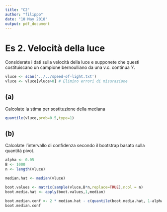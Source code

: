 ```yaml
---
title: "C2"
author: "filippo"
date: "10 May 2018"
output: pdf_document
---
```


# Es 2. Velocità della luce
Considerate i dati sulla velocità della luce e supponete che questi costituiscano un campione bernoulliano da una v.c. continua $Y$.

```r
vluce <- scan('../../speed-of-light.txt')
vluce <- vluce[vluce>0] # Elimino errori di misurazione
```

## (a)
Calcolate la stima per sostituzione della mediana

```r
quantile(vluce,prob=0.5,type=1)
```

## (b)
Calcolate l'intervallo di confidenza secondo il bootstrap basato sulla quantità pivot.

```r
alpha <- 0.05
B <- 1000
n <- length(vluce)

median.hat <- median(vluce)

boot.values <- matrix(sample(vluce,B*n,replace=TRUE),ncol = n)
boot.media.hat <- apply(boot.values,1,median)

boot.median.conf <- 2 * median.hat - c(quantile(boot.media.hat, 1-alpha/2), quantile(boot.media.hat, alpha/2))
boot.median.conf 

```

